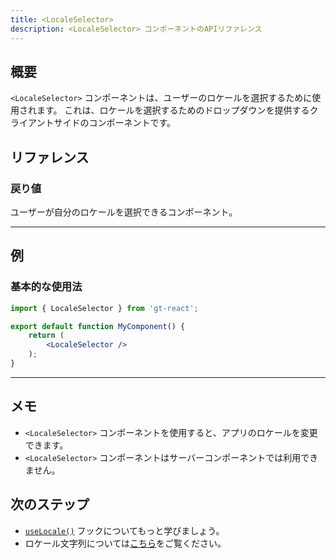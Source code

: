 ```yaml
---
title: <LocaleSelector>
description: <LocaleSelector> コンポーネントのAPIリファレンス
---
```


## 概要

`<LocaleSelector>` コンポーネントは、ユーザーのロケールを選択するために使用されます。
これは、ロケールを選択するためのドロップダウンを提供するクライアントサイドのコンポーネントです。

## リファレンス

### 戻り値

ユーザーが自分のロケールを選択できるコンポーネント。

---

## 例

### 基本的な使用法

```jsx
import { LocaleSelector } from 'gt-react';

export default function MyComponent() {
    return (
        <LocaleSelector />
    );
}
```

---

## メモ
* `<LocaleSelector>` コンポーネントを使用すると、アプリのロケールを変更できます。
* `<LocaleSelector>` コンポーネントはサーバーコンポーネントでは利用できません。

## 次のステップ

* [`useLocale()`](/docs/react/api/helpers/useLocale) フックについてもっと学びましょう。
* ロケール文字列については[こちら](/docs/reference/locale-strings)をご覧ください。
